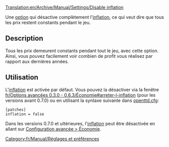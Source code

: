 [[Translation:en/Archive/Manual/Settings/Disable inflation]]


Une [[fr/Archive/Manual/Settings/Options avancées|option]] qui désactive complètement l'[[fr/Archive/Manual/Settings/Inflation|inflation]], ce qui veut dire que tous les prix restent constants pendant le jeu.


== Description ==
Tous les prix demeurent constants pendant tout le jeu, avec cette option. Ainsi, vous pouvez facilement voir combien de profit vous réalisez par rapport aux dernières années.


== Utilisation ==
L'[[fr/Archive/Manual/Settings/Inflation|inflation]] est activée par défaut. Vous pouvez la désactiver via la fenêtre [[fr/Options avancées 0.3.0 - 0.6.3/Économie#arreter-l-inflation]] (pour les versions avant 0.7.0) ou en utilisant la syntaxe suivante dans [[fr/Archive/Manual/Settings/Openttd.cfg|openttd.cfg]]:
<pre>[patches]
inflation = false</pre>

Dans les versions 0.7.0 et ultérieures, l'[[fr/Archive/Manual/Settings/Inflation|inflation]] peut être désactivée en allant sur [[fr/Archive/Manual/Settings/Options Avancées/Économie#inflation|Configuration avancée > Économie]].

[[Category:fr/Manual/Réglages et préférences]]